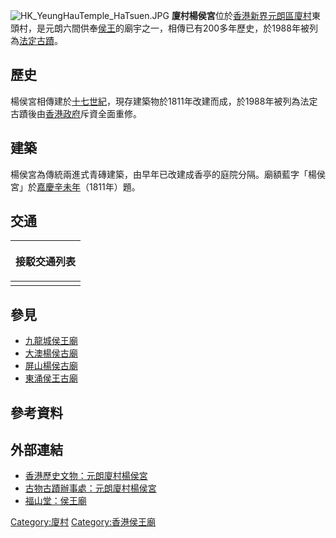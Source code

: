[[File:HK_YeungHauTemple_HaTsuen.JPG|thumb]]
'''廈村楊侯宮'''位於[[香港|香港]][[新界|新界]][[元朗區|元朗區]][[廈村|廈村]]東頭村，是元朗六間供奉[[楊亮節|侯王]]的廟宇之一，相傳已有200多年歷史，於1988年被列為[[香港法定古蹟列表|法定古蹟]]。

==歷史==
楊侯宮相傳建於[[十七世紀|十七世紀]]，現存建築物於1811年改建而成，於1988年被列為法定古蹟後由[[港英政府|香港政府]]斥資全面重修。

==建築==
楊侯宮為傳統兩進式青磚建築，由早年已改建成香亭的庭院分隔。廟額藍字「楊侯宮」於[[嘉慶|嘉慶]][[辛未|辛未年]]（1811年）題。
==交通==
{| class="mw-collapsible mw-collapsed wikitable" style="background:white; margin: 0 auto; width: auto;" 
! 接駁交通列表
|-
|
{{九龍新界巴士簡單列表|K65}}{{新界專線小巴簡單列表|33|34|35}}
|}

==參見==
* [[九龍城侯王廟|九龍城侯王廟]]
* [[大澳楊侯古廟|大澳楊侯古廟]]
* [[屏山楊侯古廟|屏山楊侯古廟]]
* [[東涌侯王古廟|東涌侯王古廟]]

==參考資料==
{{reflist}}

==外部連結==
* [https://web.archive.org/web/20111011122304/http://www.heritage.gov.hk/tc/buildings/monuments_34.htm 香港歷史文物：元朗廈村楊侯宮]
* [http://www.amo.gov.hk/b5/monuments_34.php 古物古蹟辦事處：元朗廈村楊侯宮] {{Wayback|url=http://www.amo.gov.hk/b5/monuments_34.php |date=20211026212646 }}
* [http://www.fushantang.com/1005/e1010.html 福山堂：侯王廟] {{Wayback|url=http://www.fushantang.com/1005/e1010.html |date=20200704025411 }}

{{香港法定古蹟}}

[[Category:廈村|Category:廈村]]
[[Category:香港侯王廟|Category:香港侯王廟]]